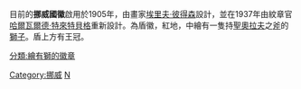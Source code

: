 {{Infobox coat of arms
|name             = 挪威王国皇家徽章
|image            = Greater royal coat of arms of Norway.svg
|image_width      = 300
|caption          = 挪威皇家标准的国徽
|middle           = Coat of arms of Norway (1905).svg
|middle_width     = 90
|middle_caption   = 挪威小国徽，埃里夫·彼得森于1095年设计
|lesser           = Coat of arms of Norway.svg
|lesser_width     = 90
|lesser_caption   = 政府徽章，斯维尔·摩根于1992年设计
|armiger          = [[挪威君主|挪威君主]]
|year_adopted     = 1280或更早
|crest            = 
|torse            = 
|shield           = 
|supporters       = 
|compartment      = 
|motto            = 
|orders           = 
|other_elements   = 
|earlier_versions = 
|use              = 
}}
目前的'''挪威國徽'''啟用於1905年，由畫家[[埃里夫·彼得森|埃里夫·彼得森]]設計，並在1937年由紋章官[[哈爾瓦爾德·特來特貝格|哈爾瓦爾德·特來特貝格]]重新設計。為盾徽，紅地，中繪有一隻持[[聖奧拉夫|聖奧拉夫]]之[[斧頭|斧]]的[[獅子|獅子]]。盾上方有王冠。

{{欧洲题目|国徽}}

[[Category:挪威|Category:挪威]]
[[Category:國徽|N]]
[[分類:繪有獅的徽章|分類:繪有獅的徽章]]